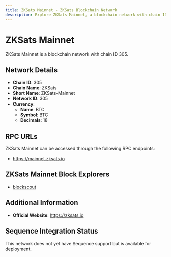 ```yaml
--- 
title: ZKSats Mainnet - ZKSats Blockchain Network
description: Explore ZKSats Mainnet, a blockchain network with chain ID 305. Learn about its native currency, BTC, and how to interact with the network.
---
```


# ZKSats Mainnet

ZKSats Mainnet is a blockchain network with chain ID 305.

## Network Details

- **Chain ID**: 305
- **Chain Name**: ZKSats
- **Short Name**: ZKSats-Mainnet
- **Network ID**: 305
- **Currency**: 
  - **Name**: BTC
  - **Symbol**: BTC
  - **Decimals**: 18

## RPC URLs

ZKSats Mainnet can be accessed through the following RPC endpoints:

- https://mainnet.zksats.io

## ZKSats Mainnet Block Explorers

- [blockscout](https://explorer.zksats.io)

## Additional Information

- **Official Website**: https://zksats.io

## Sequence Integration Status

This network does not yet have Sequence support but is available for deployment.
